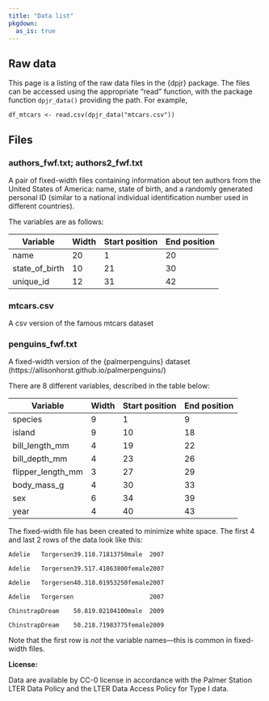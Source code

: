 ```yaml
---
title: "Data list"
pkgdown:
  as_is: true
---
```


## Raw data

This page is a listing of the raw data files in the {dpjr} package. The files can be accessed using the appropriate "read" function, with the package function `dpjr_data()` providing the path. For example, 

```
df_mtcars <- read.csv(dpjr_data("mtcars.csv"))
```

## Files

### authors_fwf.txt; authors2_fwf.txt

A pair of fixed-width files containing information about ten authors from the United States of America: name, state of birth, and a randomly generated personal ID (similar to a national individual identification number used in different countries).

The variables are as follows:

Variable           Width   Start position   End position
--------           -----   --------------   ------------
name               20      1                20
state_of_birth     10      21               30
unique_id          12      31               42


### mtcars.csv

A csv version of the famous mtcars dataset

### penguins_fwf.txt

A fixed-width version of the {palmerpenguins} dataset (https://allisonhorst.github.io/palmerpenguins/)

There are 8 different variables, described in the table below:

Variable           Width   Start position   End position
--------           -----   --------------   ------------
species            9       1                9
island             9       10               18
bill_length_mm     4       19               22
bill_depth_mm      4       23               26
flipper_length_mm  3       27               29
body_mass_g        4       30               33
sex                6       34               39
year               4       40               43




The fixed-width file has been created to minimize white space. The first 4 and last 2 rows of the data look like this:

`Adelie   Torgersen39.118.71813750male  2007`

`Adelie   Torgersen39.517.41863800female2007`

`Adelie   Torgersen40.318.01953250female2007`

`Adelie   Torgersen                     2007`

`ChinstrapDream    50.819.02104100male  2009`

`ChinstrapDream    50.218.71983775female2009`

Note that the first row is _not_ the variable names—this is common in fixed-width files.


**License:**

Data are available by CC-0 license in accordance with the Palmer Station LTER Data Policy and the LTER Data Access Policy for Type I data.
